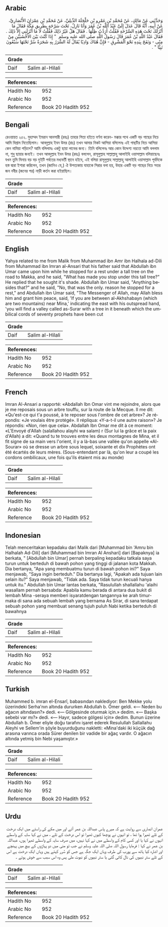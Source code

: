 ## Arabic


<div dir="rtl" lang="ar" style={{fontSize:'larger',backgroundColor:'#f8f9fa',padding:20}}>
وَحَدَّثَنِي عَنْ مَالِكٍ، عَنْ مُحَمَّدِ بْنِ عَمْرِو بْنِ حَلْحَلَةَ الدِّيلِيِّ، عَنْ مُحَمَّدِ بْنِ عِمْرَانَ الأَنْصَارِيِّ، عَنْ أَبِيهِ، أَنَّهُ قَالَ عَدَلَ إِلَىَّ عَبْدُ اللَّهِ بْنُ عُمَرَ وَأَنَا نَازِلٌ، تَحْتَ سَرْحَةٍ بِطَرِيقِ مَكَّةَ فَقَالَ مَا أَنْزَلَكَ تَحْتَ هَذِهِ السَّرْحَةِ فَقُلْتُ أَرَدْتُ ظِلَّهَا ‏.‏ فَقَالَ هَلْ غَيْرُ ذَلِكَ فَقُلْتُ لاَ مَا أَنْزَلَنِي إِلاَّ ذَلِكَ ‏.‏ فَقَالَ عَبْدُ اللَّهِ بْنُ عُمَرَ قَالَ رَسُولُ اللَّهِ صلى الله عليه وسلم ‏ "‏ إِذَا كُنْتَ بَيْنَ الأَخْشَبَيْنِ مِنْ مِنًى - وَنَفَخَ بِيَدِهِ نَحْوَ الْمَشْرِقِ - فَإِنَّ هُنَاكَ وَادِيًا يُقَالُ لَهُ السُّرَرُ بِهِ شَجَرَةٌ سُرَّ تَحْتَهَا سَبْعُونَ نَبِيًّا ‏"‏ ‏.‏
</div>
<div style={{backgroundColor:'#f8f9fa',padding:20, marginBottom: 10}}><table> <thead> <tr> <th>Grade</th> <th></th> </tr> </thead> <tbody> <tr><td>Daif</td><td>Salim al-Hilali</td></tr></tbody></table><table> <thead> <tr> <th>References:</th> <th></th> </tr> </thead> <tbody><tr><td>Hadith No</td><td>952</td></tr><tr><td>Arabic No</td><td>952</td></tr><tr><td>Reference</td><td>Book 20 Hadith 952</td></tr></tbody></table></div>

## Bengali


<div dir="ltr" lang="bn" style={{fontSize:'larger',backgroundColor:'#f8f9fa',padding:20}}>
রেওয়ায়ত ২৫২. মুহাম্মদ ইমরান আনসারী (রহঃ) তাহার পিতা হইতে বর্ণনা করেন- মক্কার পথে একটি বড় গাছের নিচে আমি বিশ্রাম নিতেছিলাম। আবদুল্লাহ ইবন উমর (রাঃ) তখন আমার নিকট আসিয়া বলিলেনঃ এই গাছটির নিচে আসিয়া কেন নামিয়া পড়িলে? আমি বলিলামঃ একটু ছায়া লাভের জন্য। তিনি বলিলেনঃ আর কোন উদ্দেশ্য নয়তো আমি বললাম না, শুধু ছায়ার জন্যই। তখন আবদুল্লাহ ইবন উমর (রহঃ) বললেন, রাসূলুল্লাহ সাল্লাল্লাহু আলাইহি ওয়াসাল্লাম বলিয়াছেনঃ যখন তুমি মিনায় বড় বড় দুইটি পর্বতের মধ্যবর্তী স্থানে হইবে, এই বলিয়া রাসূলুল্লাহ সাল্লাল্লাহু আলাইহি ওয়াসাল্লাম পূর্বদিকে হস্ত দ্বারা ইশারা করিলেন, তখন (জানিও যে,) ঐ উপত্যকায় যাহাকে সিরার বলা হয়, উহার একটি বড় গাছের নিচে সত্তর জন নবীর (জনের পর) নাড়ী কর্তন করা হইয়াছিল।
</div>
<div style={{backgroundColor:'#f8f9fa',padding:20, marginBottom: 10}}><table> <thead> <tr> <th>Grade</th> <th></th> </tr> </thead> <tbody> <tr><td>Daif</td><td>Salim al-Hilali</td></tr></tbody></table><table> <thead> <tr> <th>References:</th> <th></th> </tr> </thead> <tbody><tr><td>Hadith No</td><td>952</td></tr><tr><td>Arabic No</td><td>952</td></tr><tr><td>Reference</td><td>Book 20 Hadith 952</td></tr></tbody></table></div>

## English


<div dir="ltr" lang="en" style={{fontSize:'larger',backgroundColor:'#f8f9fa',padding:20}}>
Yahya related to me from Malik from Muhammad ibn Amr ibn Halhala ad-Dili from Muhammad ibn lmran al-Ansari that his father said that Abdullah ibn Umar came upon him while he stopped for a rest under a tall tree on the road to Makka, and he said, "What has made you stop under this tall tree?" He replied that he sought it's shade. Abdullah ibn Umar said, "Anything besides that?" and he said, "No, that was the only. reason he stopped for a rest," and Abdullah ibn Umar said, "The Messenger of Allah, may Allah bless him and grant him peace, said, 'If you are between al-Akhshabayn (which are two mountains) near Mina,' indicating the east with his outspread hand, 'you will find a valley called as-Surar with a tree in it beneath which the umbilical cords of seventy prophets have been cut
</div>
<div style={{backgroundColor:'#f8f9fa',padding:20, marginBottom: 10}}><table> <thead> <tr> <th>Grade</th> <th></th> </tr> </thead> <tbody> <tr><td>Daif</td><td>Salim al-Hilali</td></tr></tbody></table><table> <thead> <tr> <th>References:</th> <th></th> </tr> </thead> <tbody><tr><td>Hadith No</td><td>952</td></tr><tr><td>Arabic No</td><td>952</td></tr><tr><td>Reference</td><td>Book 20 Hadith 952</td></tr></tbody></table></div>

## French


<div dir="ltr" lang="fr" style={{fontSize:'larger',backgroundColor:'#f8f9fa',padding:20}}>
Imran Al-Ansari a rapporté: «Abdallah Ibn Omar vint me rejoindre, alors que je me reposais sous un arbre touffu, sur la route de la Mecque. Il me dit: «Qu'est-ce qui t'a poussé, à te reposer sous l'ombre de cet arbre»? Je répondis: «Je voulais être protégé». Il répliqua: «Y-a-t-il une autre raison»? Je répondis: «Non, rien que cela». Abdallah Ibn Omar me dit à ce moment: «L'Envoyé d'Allah (salallahou alayhi wa salam) r (Sur lui la grâce et la paix d'Allah) a dit: «Quand tu te trouves entre les deux montagnes de Mina, et il fit signe de sa main vers l'orient, il y a là-bas une vallée qu'on appelle «Al-Sourar» où se dresse un arbre sous lequel, soixante et dix Prophètes ont été écartés de leurs mères. (Sous-entendant par là, qu'on leur a coupé les cordons ombilicaux, une fois qu'ils étaient mis au monde)
</div>
<div style={{backgroundColor:'#f8f9fa',padding:20, marginBottom: 10}}><table> <thead> <tr> <th>Grade</th> <th></th> </tr> </thead> <tbody> <tr><td>Daif</td><td>Salim al-Hilali</td></tr></tbody></table><table> <thead> <tr> <th>References:</th> <th></th> </tr> </thead> <tbody><tr><td>Hadith No</td><td>952</td></tr><tr><td>Arabic No</td><td>952</td></tr><tr><td>Reference</td><td>Book 20 Hadith 952</td></tr></tbody></table></div>

## Indonesian


<div dir="ltr" lang="id" style={{fontSize:'larger',backgroundColor:'#f8f9fa',padding:20}}>
Telah menceritakan kepadaku dari Malik dari [Muhammad bin 'Amru bin Halhalah Ad-Dili] dari [Muhammad bin Imran Al Anshari] dari [Bapaknya] ia berkata, " [Abdullah bin Umar] pernah berpaling kepadaku tatkala saya turun untuk berteduh di bawah pohon yang tinggi di jalanan kota Makkah. Dia bertanya, "Apa yang membuatmu turun di bawah pohon ini?" Saya menjawab, "Saya ingin berteduh." Dia bertanya lagi, "Apakah ada tujuan lain selain itu?" Saya menjawab, "Tidak ada. Saya tidak turun kecuali hanya untuk itu." Abdullah bin Umar lantas berkata, "Rasulullah shallallahu 'alaihi wasallam pernah bersabda: Apabila kamu berada di antara dua bukit di lembah Mina -seraya memberi isyaratdengan tangannya ke arah timur- maka di sana ada sebuah lembah yang bernama As Sirar, di sana terdapat sebuah pohon yang membuat senang tujuh puluh Nabi ketika berteduh di bawahnya
</div>
<div style={{backgroundColor:'#f8f9fa',padding:20, marginBottom: 10}}><table> <thead> <tr> <th>Grade</th> <th></th> </tr> </thead> <tbody> <tr><td>Daif</td><td>Salim al-Hilali</td></tr></tbody></table><table> <thead> <tr> <th>References:</th> <th></th> </tr> </thead> <tbody><tr><td>Hadith No</td><td>952</td></tr><tr><td>Arabic No</td><td>952</td></tr><tr><td>Reference</td><td>Book 20 Hadith 952</td></tr></tbody></table></div>

## Turkish


<div dir="ltr" lang="tr" style={{fontSize:'larger',backgroundColor:'#f8f9fa',padding:20}}>
Muhammed b. imran el-Ensarî, babasından naklediyor: Ben Mekke yolu üzerindeki Serha'nın altında dururken Abdullah b. Ömer geldi. «— Neden bu ağacın altındasın?» dedi. «— Gölgesinde oturmak için.» dedim. «— Başka sebebi var mı?» dedi. «— Hayır, sadece gölgesi için» dedim. Bunun üzerine Abdullah b. Ömer eliyle doğu tarafını işaret ederek Resulullah Sallallahu Aleyhi ve Sellem'in şöyle buyurduğunu nakletti: «Mina'daki iki küçük dağ arasına varınca orada Sürer denilen bir vadide bir ağaç vardır. O ağacın altında yetmiş bin Nebi yaşamıştır.»
</div>
<div style={{backgroundColor:'#f8f9fa',padding:20, marginBottom: 10}}><table> <thead> <tr> <th>Grade</th> <th></th> </tr> </thead> <tbody> <tr><td>Daif</td><td>Salim al-Hilali</td></tr></tbody></table><table> <thead> <tr> <th>References:</th> <th></th> </tr> </thead> <tbody><tr><td>Hadith No</td><td>952</td></tr><tr><td>Arabic No</td><td>952</td></tr><tr><td>Reference</td><td>Book 20 Hadith 952</td></tr></tbody></table></div>

## Urdu


<div dir="rtl" lang="ur" style={{fontSize:'larger',backgroundColor:'#f8f9fa',padding:20}}>
عمران انصاری سے روایت ہے کہ میرے پاس عبداللہ بن عمر آئے اور میں مکے کی راستے میں ایک درخت کے تلے ٹھہرا ہوا تھا ، تو انہوں نے پوچھا کیوں ٹھہرا تو اس درخت کے تلے ، میں نے کہا سایہ کے واسطے انہوں نے کہا یا اور کسی کام کے واسطے میں نے کہا نہیں، میں صرف سایہ کے واسطے ٹھہرا ہوں، عبداللہ بن عمر نے کہا : فرمایا رسول اللہ صلی اللہ علیہ وسلم نے جب تو منی میں دو پہاڑوں کے بیچ میں پہنچے اور اشارہ کیا ہاتھ سے پورب کی طرف وہاں ایک جگہ ہے جس کو سُرر کہتے ہیں وہاں ایک درخت ہے اس کے تلے ستر نبیوں کی نال کاٹی گئی یا ستر نبیوں کو نبوت ملی پس وہ اس سبب سے خوش ہوئے ۔
</div>
<div style={{backgroundColor:'#f8f9fa',padding:20, marginBottom: 10}}><table> <thead> <tr> <th>Grade</th> <th></th> </tr> </thead> <tbody> <tr><td>Daif</td><td>Salim al-Hilali</td></tr></tbody></table><table> <thead> <tr> <th>References:</th> <th></th> </tr> </thead> <tbody><tr><td>Hadith No</td><td>952</td></tr><tr><td>Arabic No</td><td>952</td></tr><tr><td>Reference</td><td>Book 20 Hadith 952</td></tr></tbody></table></div>